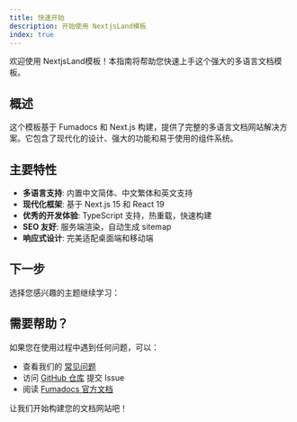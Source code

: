 ```yaml
---
title: 快速开始
description: 开始使用 NextjsLand模板
index: true
---
```


欢迎使用 NextjsLand模板！本指南将帮助您快速上手这个强大的多语言文档模板。

## 概述

这个模板基于 Fumadocs 和 Next.js 构建，提供了完整的多语言文档网站解决方案。它包含了现代化的设计、强大的功能和易于使用的组件系统。

## 主要特性

- **多语言支持**: 内置中文简体、中文繁体和英文支持
- **现代化框架**: 基于 Next.js 15 和 React 19
- **优秀的开发体验**: TypeScript 支持，热重载，快速构建
- **SEO 友好**: 服务端渲染，自动生成 sitemap
- **响应式设计**: 完美适配桌面端和移动端

## 下一步

选择您感兴趣的主题继续学习：

<Cards>
  <Card title="安装指南" href="/docs/get-started/installation" description="了解如何安装和配置项目" />
  <Card title="项目结构" href="/docs/get-started/project-structure" description="了解项目的目录结构和文件组织" />
  <Card title="配置说明" href="/docs/get-started/configuration" description="学习如何配置多语言和其他设置" />
  <Card title="部署指南" href="/docs/get-started/deployment" description="将您的文档网站部署到生产环境" />
</Cards>

## 需要帮助？

如果您在使用过程中遇到任何问题，可以：

- 查看我们的 [常见问题](/docs/faq)
- 访问 [GitHub 仓库](https://github.com/fumadocs/fumadocs) 提交 Issue
- 阅读 [Fumadocs 官方文档](https://fumadocs.vercel.app)

让我们开始构建您的文档网站吧！